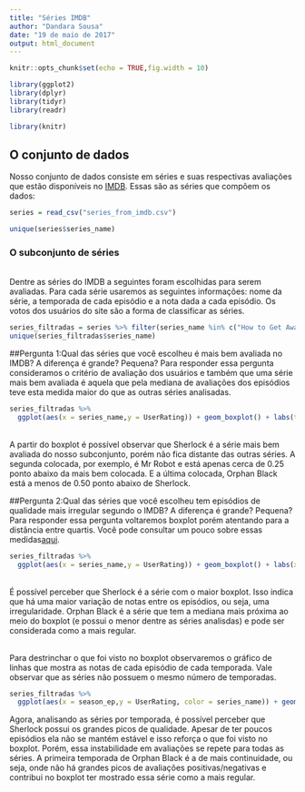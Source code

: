 ```yaml
---
title: "Séries IMDB"
author: "Dandara Sousa"
date: "19 de maio de 2017"
output: html_document
---
```


```r
knitr::opts_chunk$set(echo = TRUE,fig.width = 10)

```


```r
library(ggplot2)
library(dplyr)
library(tidyr)
library(readr)

library(knitr)
```
## O conjunto de dados
Nosso conjunto de dados consiste em séries e suas respectivas avaliações que estão disponíveis no [IMDB](http://imdb.com). Essas são as séries que compõem os dados:
```r
series = read_csv("series_from_imdb.csv")

unique(series$series_name)

```

### O subconjunto de séries
</br> Dentre as séries do IMDB a seguintes foram escolhidas para serem avaliadas. Para cada série usaremos as seguintes informações: nome da série, a temporada de cada episódio e a nota dada a cada episódio. Os votos dos usuários do site são a forma de classificar as séries.
```r
series_filtradas = series %>% filter(series_name %in% c("How to Get Away with Murder", "Mr Robot","Orphan Black","Sherlock"))
unique(series_filtradas$series_name)

```

##Pergunta 1:Qual das séries que você escolheu é mais bem avaliada no IMDB? A diferença é grande? Pequena?
Para responder essa pergunta consideramos o critério de avaliação dos usuários e também que uma série mais bem avaliada é aquela que pela mediana de avaliações dos episódios teve esta medida maior do que as outras séries analisadas.
```r
series_filtradas %>%
  ggplot(aes(x = series_name,y = UserRating)) + geom_boxplot() + labs(title = "Avalição de séries do subconjunto", x= "Nome da Série", y= "Nota do Usuário")
```
</br>A partir do boxplot é possível observar que Sherlock é a série mais bem avaliada do nosso subconjunto, porém não fica distante das outras séries. A segunda colocada, por exemplo, é Mr Robot e está apenas cerca de 0.25 ponto abaixo da mais bem colocada. E a última colocada, Orphan Black está a menos de 0.50 ponto abaixo de Sherlock.

##Pergunta 2:Qual das séries que você escolheu tem episódios de qualidade mais irregular segundo o IMDB? A diferença é grande? Pequena?
Para responder essa pergunta voltaremos boxplot porém atentando para a distância entre quartis. Você pode consultar um pouco sobre essas medidas[aqui](http://www.escolaedti.com.br/o-que-e-um-box-plot/). 
```r
series_filtradas %>%
  ggplot(aes(x = series_name,y = UserRating)) + geom_boxplot() + labs(x= "Nome da Série", y= "Nota do Usuário")
```
</br> É possível perceber que Sherlock é a série com o maior boxplot. Isso indica que há uma maior variação de notas entre os episódios, ou seja, uma irregularidade. Orphan Black é a série que tem a mediana mais próxima ao meio do boxplot (e possui o menor dentre as séries analisdas) e pode ser considerada como a mais regular.

</br> Para destrinchar o que foi visto no boxplot observaremos o gráfico de linhas que mostra as notas de cada episódio de cada temporada. Vale observar que as séries não possuem o mesmo número de temporadas.


```r
series_filtradas %>%
  ggplot(aes(x = season_ep,y = UserRating, color = series_name)) + geom_line() + facet_grid(series_name~season)+ labs(x= "Temporada da Série", y= "Nota do Usuário")
```
Agora, analisando as séries por temporada, é possível perceber que Sherlock possui os grandes picos de qualidade. Apesar de ter poucos episódios ela não se mantém estável e isso reforça o que foi visto no boxplot. Porém, essa instabilidade em avaliações se repete para todas as séries. A primeira temporada de Orphan Black é a de mais continuidade, ou seja, onde não há grandes picos de avaliações positivas/negativas e contribui no boxplot ter mostrado essa série como a mais regular.